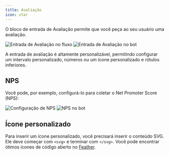 ```yaml
---
title: Avaliação
icon: star
---
```


O bloco de entrada de Avaliação permite que você peça ao seu usuário uma avaliação.

<Tabs>
  <Tab title="Flow">
    <Frame>
      <img
        src="/images/blocks/inputs/rating-flow.png"
        alt="Entrada de Avaliação no fluxo"
        className="rounded-lg"
      />
    </Frame>
  </Tab>
  <Tab title="Bot">
    <Frame>
      <img
        src="/images/blocks/inputs/rating-bot.png"
        alt="Entrada de Avaliação no bot"
        className="rounded-lg"
      />
    </Frame>
  </Tab>
</Tabs>

A entrada de avaliação é altamente personalizável, permitindo configurar um intervalo personalizado, números ou um ícone personalizado e rótulos inferiores.

## NPS

Você pode, por exemplo, configurá-lo para coletar o Net Promoter Score (NPS):

<Tabs>
  <Tab title="Flow">
    <Frame style={{ maxWidth: '400px' }}>
      <img
        src="/images/blocks/inputs/nps-flow.png"
        alt="Configuração de NPS"
        className="rounded-lg w-12"
      />
    </Frame>
  </Tab>
  <Tab title="Bot">
    <Frame>
      <img
        src="/images/blocks/inputs/nps-bot.png"
        alt="NPS no bot"
        className="rounded-lg"
      />
    </Frame>
  </Tab>
</Tabs>

## Ícone personalizado

Para inserir um ícone personalizado, você precisará inserir o conteúdo SVG. Ele deve começar com `<svg>` e terminar com `</svg>`. Você pode encontrar ótimos ícones de código aberto no [Feather](https://feathericons.com/).
